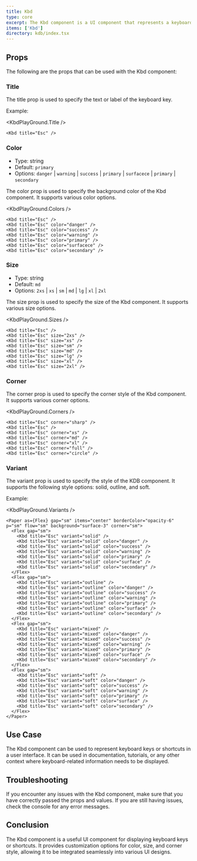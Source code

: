 ```yaml
---
title: Kbd
type: core
excerpt: The Kbd component is a UI component that represents a keyboard key. It can be used to display keyboard shortcuts or any other key-related information.
items: ['Kbd']
directory: kdb/index.tsx
---
```


## Props

The following are the props that can be used with the Kbd component:

### Title

The title prop is used to specify the text or label of the keyboard key.

Example:

<KbdPlayGround.Title />

```tsx showLineNumbers title="Home.tsx"
<Kbd title="Esc" />
```

### Color

- Type: string
- Default: `primary`
- Options: `danger` | `warning` | `success` | `primary` | `surfacece` | `primary` | `secondary`

The color prop is used to specify the background color of the Kbd component. It supports various color options.

<KbdPlayGround.Colors />

```tsx showLineNumbers title="Home.tsx"
<Kbd title="Esc" />
<Kbd title="Esc" color="danger" />
<Kbd title="Esc" color="success" />
<Kbd title="Esc" color="warning" />
<Kbd title="Esc" color="primary" />
<Kbd title="Esc" color="surfacece" />
<Kbd title="Esc" color="secondary" />
```

### Size

- Type: string
- Default: `md`
- Options: `2xs` | `xs` | `sm` | `md` | `lg` | `xl` | `2xl`

The size prop is used to specify the size of the Kbd component. It supports various size options.

<KbdPlayGround.Sizes />

```tsx showLineNumbers title="Home.tsx"
<Kbd title="Esc" />
<Kbd title="Esc" size="2xs" />
<Kbd title="Esc" size="xs" />
<Kbd title="Esc" size="sm" />
<Kbd title="Esc" size="md" />
<Kbd title="Esc" size="lg" />
<Kbd title="Esc" size="xl" />
<Kbd title="Esc" size="2xl" />
```

### Corner

The corner prop is used to specify the corner style of the Kbd component. It supports various corner options.

<KbdPlayGround.Corners />

```tsx showLineNumbers title="Home.tsx"
<Kbd title="Esc" corner="sharp" />
<Kbd title="Esc" />
<Kbd title="Esc" corner="xs" />
<Kbd title="Esc" corner="md" />
<Kbd title="Esc" corner="xl" />
<Kbd title="Esc" corner="full" />
<Kbd title="Esc" corner="circle" />
```

### Variant

The variant prop is used to specify the style of the KDB component. It supports the following style options: solid, outline, and soft.

Example:

<KbdPlayGround.Variants />

```tsx showLineNumbers title="Home.tsx" showLineNumbers title="Chips.tsx"
<Paper as={Flex} gap="sm" items="center" borderColor="opacity-6" p="sm" flow="sm" background="surface-3" corner="sm">
  <Flex gap="sm">
    <Kbd title="Esc" variant="solid" />
    <Kbd title="Esc" variant="solid" color="danger" />
    <Kbd title="Esc" variant="solid" color="success" />
    <Kbd title="Esc" variant="solid" color="warning" />
    <Kbd title="Esc" variant="solid" color="primary" />
    <Kbd title="Esc" variant="solid" color="surface" />
    <Kbd title="Esc" variant="solid" color="secondary" />
  </Flex>
  <Flex gap="sm">
    <Kbd title="Esc" variant="outline" />
    <Kbd title="Esc" variant="outline" color="danger" />
    <Kbd title="Esc" variant="outline" color="success" />
    <Kbd title="Esc" variant="outline" color="warning" />
    <Kbd title="Esc" variant="outline" color="primary" />
    <Kbd title="Esc" variant="outline" color="surface" />
    <Kbd title="Esc" variant="outline" color="secondary" />
  </Flex>
  <Flex gap="sm">
    <Kbd title="Esc" variant="mixed" />
    <Kbd title="Esc" variant="mixed" color="danger" />
    <Kbd title="Esc" variant="mixed" color="success" />
    <Kbd title="Esc" variant="mixed" color="warning" />
    <Kbd title="Esc" variant="mixed" color="primary" />
    <Kbd title="Esc" variant="mixed" color="surface" />
    <Kbd title="Esc" variant="mixed" color="secondary" />
  </Flex>
  <Flex gap="sm">
    <Kbd title="Esc" variant="soft" />
    <Kbd title="Esc" variant="soft" color="danger" />
    <Kbd title="Esc" variant="soft" color="success" />
    <Kbd title="Esc" variant="soft" color="warning" />
    <Kbd title="Esc" variant="soft" color="primary" />
    <Kbd title="Esc" variant="soft" color="surface" />
    <Kbd title="Esc" variant="soft" color="secondary" />
  </Flex>
</Paper>
```

## Use Case

The Kbd component can be used to represent keyboard keys or shortcuts in a user interface. It can be used in documentation, tutorials, or any other context where keyboard-related information needs to be displayed.

## Troubleshooting

If you encounter any issues with the Kbd component, make sure that you have correctly passed the props and values. If you are still having issues, check the console for any error messages.

## Conclusion

The Kbd component is a useful UI component for displaying keyboard keys or shortcuts. It provides customization options for color, size, and corner style, allowing it to be integrated seamlessly into various UI designs.
